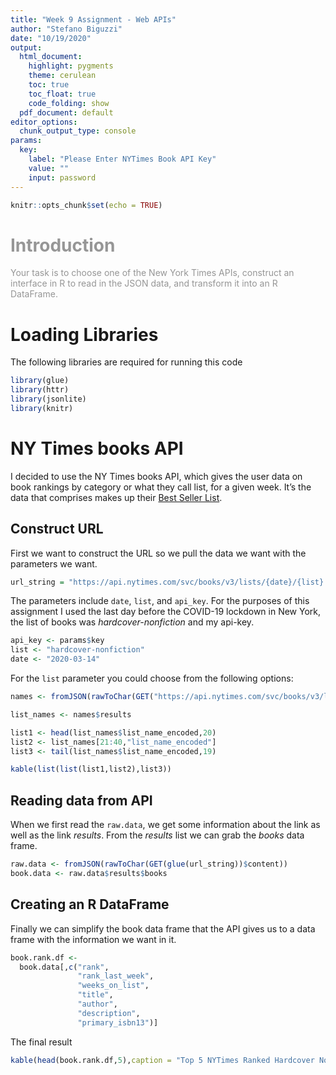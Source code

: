 ---
title: "Week 9 Assignment - Web APIs"
author: "Stefano Biguzzi"
date: "10/19/2020"
output:
  html_document:
    highlight: pygments
    theme: cerulean
    toc: true
    toc_float: true
    code_folding: show
  pdf_document: default
editor_options: 
  chunk_output_type: console
params:
  key:
    label: "Please Enter NYTimes Book API Key"
    value: ""
    input: password
---

```{r setup, include=FALSE}
knitr::opts_chunk$set(echo = TRUE)
```
# <span style="color: #969696;">Introduction

<span style="color: #969696;">Your task is to choose one of the New York Times APIs, construct an interface in R to read in the JSON data, and transform it into an R DataFrame.</span>

# Loading Libraries
The following libraries are required for running this code
```{r, message=F,warning=F}
library(glue)
library(httr)
library(jsonlite)
library(knitr)
```

# NY Times books API
I decided to use the NY Times books API, which gives the user data on book rankings by category or what they call list, for a given week. It's the data that comprises makes up their [Best Seller List](https://www.nytimes.com/books/best-sellers/).

## Construct URL
First we want to construct the URL so we pull the data we want with the parameters we want. 
```{r}
url_string = "https://api.nytimes.com/svc/books/v3/lists/{date}/{list}.json?api-key={api_key}"
```
The parameters include `date`, `list`, and `api_key`. For the purposes of this assignment I used the last day before the COVID-19 lockdown in New York, the list of books was *hardcover-nonfiction* and my api-key.
```{r}
api_key <- params$key
list <- "hardcover-nonfiction"
date <- "2020-03-14"
```
For the `list` parameter you could choose from the following options:  
```{r, echo=F,results='asis',comment=NA}
names <- fromJSON(rawToChar(GET("https://api.nytimes.com/svc/books/v3/lists/names.json?api-key=5AOk4HOe2eMJmO23EvrSplQGGl7WVLtG")$content))

list_names <- names$results

list1 <- head(list_names$list_name_encoded,20)
list2 <- list_names[21:40,"list_name_encoded"]
list3 <- tail(list_names$list_name_encoded,19)

kable(list(list(list1,list2),list3))
```

## Reading data from API
When we first read the `raw.data`, we get some information about the link as well as the link *results*. From the *results* list we can grab the *books* data frame.
```{r}
raw.data <- fromJSON(rawToChar(GET(glue(url_string))$content))
book.data <- raw.data$results$books
```

## Creating an R DataFrame
Finally we can simplify the book data frame that the API gives us to a data frame with the information we want in it.
```{r}
book.rank.df <-
  book.data[,c("rank",
               "rank_last_week",
               "weeks_on_list",
               "title",
               "author",
               "description",
               "primary_isbn13")]
```
The final result
```{r, echo=F, results='asis'}
kable(head(book.rank.df,5),caption = "Top 5 NYTimes Ranked Hardcover Nonfiction Books for the week of 2020-03-09")
```


